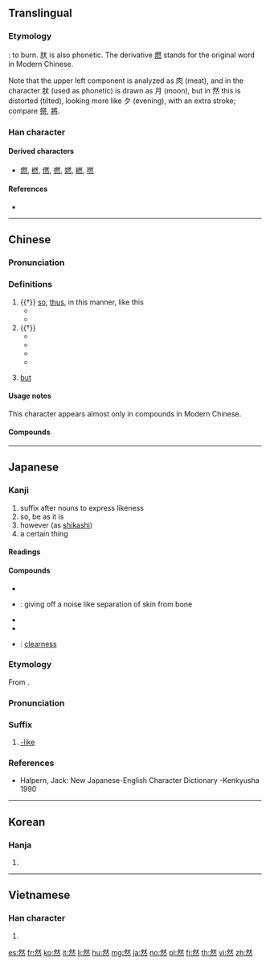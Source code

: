 ==Translingual==
{{stroke order|type=animate}}

===Etymology===
{{Han etyl}}
{{Han compound|肰|火|t1=dog meat|t2=fire|ls=ic}}: to burn. 肰 is also phonetic. The derivative [[燃]] stands for the original word in Modern Chinese.

Note that the upper left component is analyzed as 肉 (meat), and in the character 肰 (used as phonetic) is drawn as 月 (moon), but in 然 this is distorted (tilted), looking more like 夕 (evening), with an extra stroke; compare [[祭]], [[將]].

===Han character===
{{Han char|rn=86|rad=火|as=08|sn=12|four=23333|canj=BKF|ids=⿱肰灬}}

====Derived characters====
* [[燃]], [[橪]], [[㒄]], [[撚]], [[㜣]], [[繎]], [[嘫]]

====References====
* {{Han ref|kx=0675.120|dkj=19149|dj=1086.200|hdz=32213.050|uh=7136|ud=28982|bh=B54D|bd=46413}}

----

==Chinese==
{{zh-forms}}

===Pronunciation===
{{zh-pron
|m=rán
|c=jin4
|mc=y
|oc=y
|ma=
|cat=part,adv,n
}}

===Definitions===
{{zh-hanzi}}

# {{†}} [[so]], [[thus]], in this manner, like this
#* {{zh-x|然後|then (literally "after things turn out this way")}}
#* {{zh-x|不然|or else, otherwise (literally "not so")}}
# {{†}}{{label|zh|no longer productive}} {{non-gloss definition|Suffix forming adverbs, sometimes also adjectives, with an abstract meaning of "in the manner of, like"}}
#* {{zh-x|顯然|apparently, obviously}}
#* {{zh-x|果然|as expected (literally "as a result")}}
#* {{zh-x|龐然大物|giant, something enormous (literally "a bigly big thing")}}
#* {{zh-x|喟然長嘆|to sigh (with 喟 being an onomatopoeia)}}
# {{label|zh|obsolete}} [[but]]

====Usage notes====
This character appears almost only in compounds in Modern Chinese.

====Compounds====
{{zh-der|然而|然後|然頃|然則|昂然|必然|當然|忽然|慨然|偶然|全然|雖然|突然|欣然|自然}}

----

==Japanese==

===Kanji===
{{ja-kanji|rs=火08|grade=4}}

# suffix after nouns to express likeness
# so, be as it is
# however (as [[shikashi]])
# a certain thing

====Readings====
{{ja-readings|goon=[[ねん]] (nen)|kanon=[[ぜん]] (zen)|kun=[[もえる]] (moeru), [[しかれども]] (shikaredomo), [[しかして]] (shikashite)}}

====Compounds====
{{der-top|Compounds}}
* {{ja-r|偶然|ぐうぜん}}
* {{ja-r|砉然|けきぜん}}: giving off a noise like separation of skin from bone
* {{ja-r|全然|ぜんぜん}}
* {{ja-r|突然|とつぜん}}
* {{ja-r|判然|はんぜん}}: [[clearness]]
{{der-bottom}}

===Etymology===
{{ja-kanjitab|ぜん|yomi=o}}
From {{etyl|ltc|ja|sort=せん'}} {{m|zh|然|tr=nyen||-like}}.

===Pronunciation===
{{ja-pron|yomi=kanon|ぜん}}

===Suffix===
{{ja-pos|suffix|ぜん}}

# [[-like]]

===References===
* Halpern, Jack: New Japanese-English Character Dictionary -Kenkyusha 1990

----

==Korean==

===Hanja===
{{ko-hanja|hangeul=[[연]]|eumhun=|rv=yeon|mr=yŏn|y=yen}}

# {{defn|lang=ko|sort=火08}}

----

==Vietnamese==

===Han character===
{{vi-hantu|[[nhiên]], [[nhen]], [[nhơn]]|rs=火08}}

# {{defn|lang=vi|sort=火08}}

[[es:然]]
[[fr:然]]
[[ko:然]]
[[it:然]]
[[li:然]]
[[hu:然]]
[[mg:然]]
[[ja:然]]
[[no:然]]
[[pl:然]]
[[fi:然]]
[[th:然]]
[[vi:然]]
[[zh:然]]